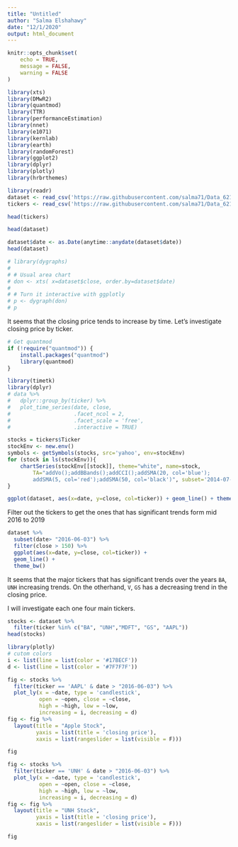 ```yaml
---
title: "Untitled"
author: "Salma Elshahawy"
date: "12/1/2020"
output: html_document
---
```


```r
knitr::opts_chunk$set(
	echo = TRUE,
	message = FALSE,
	warning = FALSE
)
```

```r
library(xts)
library(DMwR2)
library(quantmod)
library(TTR)
library(performanceEstimation) 
library(nnet)
library(e1071)
library(kernlab)
library(earth)
library(randomForest)
library(ggplot2)
library(dplyr)
library(plotly)
library(hrbrthemes)
```

```r
library(readr)
dataset <- read_csv('https://raw.githubusercontent.com/salma71/Data_621/master/Project_Proposal/stocks_combined.csv')
tickers <- read_csv('https://raw.githubusercontent.com/salma71/Data_621/master/Project_Proposal/tickers.csv')
```
```r
head(tickers)
```


```r
head(dataset)
```

```r
dataset$date <- as.Date(anytime::anydate(dataset$date))
head(dataset)
```

```r
# library(dygraphs)
# 
# # Usual area chart
# don <- xts( x=dataset$close, order.by=dataset$date)
# 
# # Turn it interactive with ggplotly
# p <- dygraph(don)
# p
```

It seems that the closing price tends to increase by time. Let's investigate closing price by ticker.

```r
# Get quantmod
if (!require("quantmod")) {
    install.packages("quantmod")
    library(quantmod)
}

```

```r
library(timetk)
library(dplyr)
# data %>%
#   dplyr::group_by(ticker) %>%
#   plot_time_series(date, close, 
#                    .facet_ncol = 2,
#                    .facet_scale = 'free',
#                    .interactive = TRUE)
```

```r
stocks = tickers$Ticker
stockEnv <- new.env()
symbols <- getSymbols(stocks, src='yahoo', env=stockEnv)
for (stock in ls(stockEnv)){
    chartSeries(stockEnv[[stock]], theme="white", name=stock,
        TA="addVo();addBBands();addCCI();addSMA(20, col='blue');
        addSMA(5, col='red');addSMA(50, col='black')", subset='2014-07-01 /2019-01-09') 
}
```




```r
ggplot(dataset, aes(x=date, y=close, col=ticker)) + geom_line() + theme_bw()

```

Filter out the tickers to get the ones that has significant trends form mid 2016 to 2019

```r
dataset %>%
  subset(date> "2016-06-03") %>%
  filter(close > 150) %>%
  ggplot(aes(x=date, y=close, col=ticker)) + 
  geom_line() + 
  theme_bw()
```

It seems that the major tickers that has significant trends over the years `BA`, `UNH` increasing trends. On the otherhand, `V`, `GS` has a decreasing trend in the closing price. 

I will investigate each one four main tickers. 

```r
stocks <- dataset %>% 
  filter(ticker %in% c("BA", "UNH","MDFT", "GS", "AAPL"))
head(stocks)
```



```r
library(plotly)
# cutom colors
i <- list(line = list(color = '#17BECF'))
d <- list(line = list(color = '#7F7F7F'))

fig <- stocks %>%
  filter(ticker == 'AAPL' & date > "2016-06-03") %>%
  plot_ly(x = ~date, type = 'candlestick',
          open = ~open, close = ~close,
          high = ~high, low = ~low,
          increasing = i, decreasing = d) 
fig <- fig %>%
  layout(title = "Apple Stock",
         yaxis = list(title = 'closing price'),
         xaxis = list(rangeslider = list(visible = F)))

fig
```

```r
fig <- stocks %>%
  filter(ticker == 'UNH' & date > "2016-06-03") %>%
  plot_ly(x = ~date, type = 'candlestick',
          open = ~open, close = ~close,
          high = ~high, low = ~low,
          increasing = i, decreasing = d) 
fig <- fig %>%
  layout(title = "UNH Stock",
         yaxis = list(title = 'closing price'),
         xaxis = list(rangeslider = list(visible = F)))

fig
```


